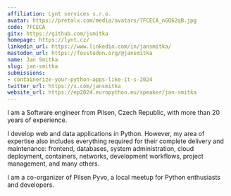 ```yaml
---
affiliation: Lynt services s.r.o.
avatar: https://pretalx.com/media/avatars/7FCECA_nGQ62qB.jpg
code: 7FCECA
gitx: https://github.com/jsmitka
homepage: https://lynt.cz/
linkedin_url: https://www.linkedin.com/in/jansmitka/
mastodon_url: https://fosstodon.org/@jansmitka
name: Jan Smitka
slug: jan-smitka
submissions:
- containerize-your-python-apps-like-it-s-2024
twitter_url: https://x.com/jansmitka
website_url: https://ep2024.europython.eu/speaker/jan-smitka
---
```


I am a Software engineer from Pilsen, Czech Republic, with more than 20 years of experience.

I develop web and data applications in Python. However, my area of expertise also includes everything required for their complete delivery and maintenance: frontend, databases, system administration, cloud deployment, containers, networks, development workflows, project management, and many others.

I am a co-organizer of Pilsen Pyvo, a local meetup for Python enthusiasts and developers.
